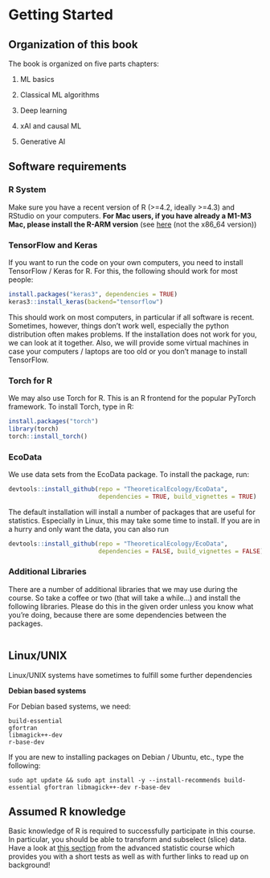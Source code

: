 # Getting Started {#sec-gettingstarted}

## Organization of this book

The book is organized on five parts chapters:

1.  ML basics

2.  Classical ML algorithms

3.  Deep learning

4.  xAI and causal ML

5.  Generative AI

## Software requirements

### R System

Make sure you have a recent version of R (\>=4.2, ideally \>=4.3) and RStudio on your computers. **For Mac users, if you have already a M1-M3 Mac, please install the R-ARM version** (see [here](https://cran.r-project.org/bin/macosx/) (not the x86_64 version))

### TensorFlow and Keras

If you want to run the code on your own computers, you need to install TensorFlow / Keras for R. For this, the following should work for most people:

```r
install.packages("keras3", dependencies = TRUE)
keras3::install_keras(backend="tensorflow")
```

This should work on most computers, in particular if all software is recent. Sometimes, however, things don't work well, especially the python distribution often makes problems. If the installation does not work for you, we can look at it together. Also, we will provide some virtual machines in case your computers / laptops are too old or you don't manage to install TensorFlow.

### Torch for R

We may also use Torch for R. This is an R frontend for the popular PyTorch framework. To install Torch, type in R:

```r
install.packages("torch")
library(torch)
torch::install_torch()
```

### EcoData

We use data sets from the EcoData package. To install the package, run:

```r
devtools::install_github(repo = "TheoreticalEcology/EcoData", 
                         dependencies = TRUE, build_vignettes = TRUE)
```

The default installation will install a number of packages that are useful for statistics. Especially in Linux, this may take some time to install. If you are in a hurry and only want the data, you can also run

```r
devtools::install_github(repo = "TheoreticalEcology/EcoData", 
                         dependencies = FALSE, build_vignettes = FALSE)
```

### Additional Libraries

There are a number of additional libraries that we may use during the course. So take a coffee or two (that will take a while...) and install the following libraries. Please do this in the given order unless you know what you're doing, because there are some dependencies between the packages.

```r
```

## Linux/UNIX

Linux/UNIX systems have sometimes to fulfill some further dependencies

**Debian based systems**

For Debian based systems, we need:

```         
build-essential
gfortran
libmagick++-dev
r-base-dev
```

If you are new to installing packages on Debian / Ubuntu, etc., type the following:

```         
sudo apt update && sudo apt install -y --install-recommends build-essential gfortran libmagick++-dev r-base-dev
```

## Assumed R knowledge

Basic knowledge of R is required to successfully participate in this course. In particular, you should be able to transform and subselect (slice) data. Have a look at [this section](https://theoreticalecology.github.io/AdvancedRegressionModels/1A-GettingStarted.html#assumed-r-knowledge) from the advanced statistic course which provides you with a short tests as well as with further links to read up on background!
